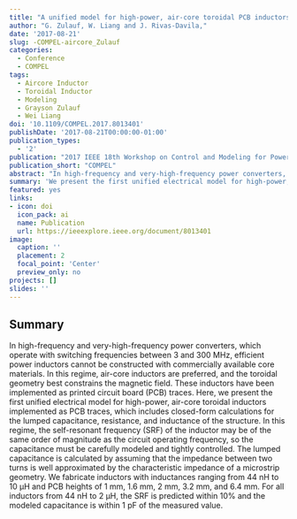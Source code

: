```yaml
---
title: "A unified model for high-power, air-core toroidal PCB inductors"
author: "G. Zulauf, W. Liang and J. Rivas-Davila,"
date: '2017-08-21'
slug: -COMPEL-aircore_Zulauf
categories:
  - Conference
  - COMPEL
tags: 
  - Aircore Inductor
  - Toroidal Inductor
  - Modeling 
  - Grayson Zulauf
  - Wei Liang
doi: '10.1109/COMPEL.2017.8013401'
publishDate: '2017-08-21T00:00:00-01:00'
publication_types:
  - '2'
publication: "2017 IEEE 18th Workshop on Control and Modeling for Power Electronics (COMPEL)"
publication_short: "COMPEL"
abstract: "In high-frequency and very-high-frequency power converters, which operate with switching frequencies between 3 and 300 MHz, efficient power inductors cannot be constructed with commercially available core materials. In this regime, air-core inductors are preferred, and the toroidal geometry best constrains the magnetic field. These inductors have been implemented as printed circuit board (PCB) traces. Here, we present the first unified electrical model for high-power, air-core toroidal inductors implemented as PCB traces, which includes closed-form calculations for the lumped capacitance, resistance, and inductance of the structure. In this regime, the self-resonant frequency (SRF) of the inductor may be of the same order of magnitude as the circuit operating frequency, so the capacitance must be carefully modeled and tightly controlled. The lumped capacitance is calculated by assuming that the impedance between two turns is well approximated by the characteristic impedance of a microstrip geometry. We fabricate inductors with inductances ranging from 44 nH to 10 μH and PCB heights of 1 mm, 1.6 mm, 2 mm, 3.2 mm, and 6.4 mm. For all inductors from 44 nH to 2 μH, the SRF is predicted within 10% and the modeled capacitance is within 1 pF of the measured value."
summary: 'We present the first unified electrical model for high-power, air-core toroidal inductors implemented as PCB traces, which includes closed-form calculations for the lumped capacitance, resistance, and inductance of the structure. In this regime, the self-resonant frequency (SRF) of the inductor may be of the same order of magnitude as the circuit operating frequency, so the capacitance must be carefully modeled and tightly controlled.'
featured: yes
links:
- icon: doi
  icon_pack: ai
  name: Publication
  url: https://ieeexplore.ieee.org/document/8013401
image:
  caption: ''
  placement: 2
  focal_point: 'Center'
  preview_only: no
projects: []
slides: ''
---
```


## Summary

In high-frequency and very-high-frequency power converters, which operate with switching frequencies between 3 and 300 MHz, efficient power inductors cannot be constructed with commercially available core materials. In this regime, air-core inductors are preferred, and the toroidal geometry best constrains the magnetic field. These inductors have been implemented as printed circuit board (PCB) traces. Here, we present the first unified electrical model for high-power, air-core toroidal inductors implemented as PCB traces, which includes closed-form calculations for the lumped capacitance, resistance, and inductance of the structure. In this regime, the self-resonant frequency (SRF) of the inductor may be of the same order of magnitude as the circuit operating frequency, so the capacitance must be carefully modeled and tightly controlled. The lumped capacitance is calculated by assuming that the impedance between two turns is well approximated by the characteristic impedance of a microstrip geometry. We fabricate inductors with inductances ranging from 44 nH to 10 μH and PCB heights of 1 mm, 1.6 mm, 2 mm, 3.2 mm, and 6.4 mm. For all inductors from 44 nH to 2 μH, the SRF is predicted within 10% and the modeled capacitance is within 1 pF of the measured value.